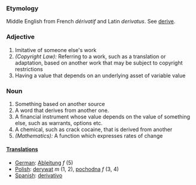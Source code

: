 ===Etymology===
Middle English from French ''dérivatif'' and Latin ''derivatus''. See [[derive]].
===Adjective===
#Imitative of someone else's work
#''(Copyright Law):'' Referring to a work, such as a translation or adaptation, based on another work that may be subject to copyright restrictions
#Having a value that depends on an underlying asset of variable value
===Noun===
#Something based on another source
#A word that derives from another one.
#A financial instrument whose value depends on the value of something else, such as warrants, options etc.
#A chemical, such as crack cocaine, that is derived from another
#''(Mathematics):'' A function which expresses rates of change
====[[Translation]]s====

*[[German]]: [[Ableitung]] ''f'' (5)
*[[Polish]]: [[derywat]] ''m'' (1, 2), [[pochodna]] ''f'' (3, 4)
*[[Spanish]]: [[derivativo]]